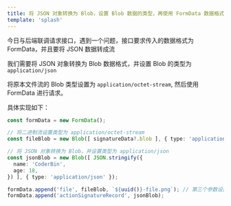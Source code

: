 ```yaml
---
title: 将 JSON 对象转换为 Blob，设置 Blob 数据的类型，再使用 FormData 数据格式请求接口
template: 'splash'
---
```


今日与后端联调请求接口，遇到一个问题，接口要求传入的数据格式为 FormData，并且要将 JSON 数据转成流

我们需要将 JSON 对象转换为 Blob 数据格式，并设置 Blob 的类型为 `application/json`

将原本文件流的 Blob 类型设置为 `application/octet-stream`, 然后使用 FormData 进行请求。

具体实现如下：
```ts
const formData = new FormData();

// 将二进制流设置类型为 application/octet-stream
const fileBlob = new Blob([ signatureData?.blob ], { type: 'application/octet-stream' });

// 将 JSON 对象转换为 Blob，并设置类型为 application/json
const jsonBlob = new Blob([ JSON.stringify({
  name: 'CoderBin',
  age: 18,
}) ], { type: 'application/json' });

formData.append('file', fileBlob, `${uuid()}-file.png`); // 第三个参数设置文件名
formData.append('actionSignatureRecord', jsonBlob);
```


